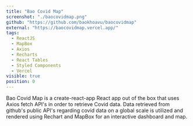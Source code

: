 ```yaml
---
title: "Bao Covid Map"
screenshot: "./baocovidmap.png"
github: "https://github.com/baokhoavu/baocovidmap"
external: "https://baocovidmap.vercel.app/"
tags:
  - ReactJS
  - MapBox
  - Axios
  - Recharts
  - React Tables
  - Styled Components
  - Vercel
visible: true
position: 0
---
```


Bao Covid Map is a create-react-app React app out of the box that uses Axios fetch API's in order to retrieve Covid data. Data retrieved from github's public API's regarding covid data on a global scale is utilized and rendered using Rechart and MapBox for an interactive dashboard and map.
